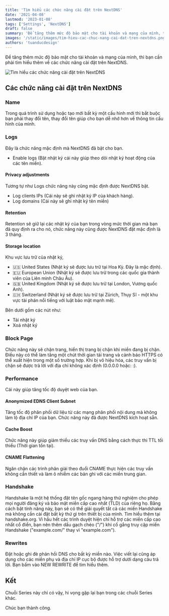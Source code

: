 ```yaml
---
title: 'Tìm hiểu các chức năng cài đặt trên NextDNS'
date: '2021-04-08'
lastmod: '2023-01-08'
tags: ['Settings', 'NextDNS']
draft: false
summary: 'Để tăng thêm mức độ bảo mật cho tài khoản và mạng của mình, thì bạn cần phải tìm hiểu thêm về các chức năng cài đặt trên NextDNS.'
images: '/static/images/tim-hieu-cac-chuc-nang-cai-dat-tren-nextdns.png'
authors: 'tuanducdesign'
---
```


Để tăng thêm mức độ bảo mật cho tài khoản và mạng của mình, thì bạn cần phải tìm hiểu thêm về các chức năng cài đặt trên NextDNS.

![Tìm hiểu các chức năng cài đặt trên NextDNS](/static/images/tim-hieu-cac-chuc-nang-cai-dat-tren-nextdns.png)

## Các chức năng cài đặt trên NextDNS

### Name

Trong quá trình sử dụng hoặc tạo mới bất kỳ một cấu hình mới thì bắt buộc bạn phải thay đổi tên, thay đổi tên giúp cho bạn dễ nhớ hơn về thông tin cấu hình của mình.

### Logs

Đây là chức năng mặc định mà NextDNS đã bật cho bạn.

- Enable logs (Bật nhật ký cái này giúp theo dõi nhật ký hoạt động của các tên miền).

#### Privacy adjustments

Tương tự như Logs chức năng này cũng mặc định được NextDNS bật.

- Log clients IPs (Cái này sẽ ghi nhật ký IP của khách hàng).
- Log domains (Cái này sẽ ghi nhật ký tên miền)

#### Retention

Retention sẽ giữ lại các nhật ký của bạn trong vòng mức thời gian mà bạn đã quy định ra cho nó, chức năng này cũng được NextDNS đặt mặc định là 3 tháng.

#### Storage location

Khu vực lưu trữ của nhật ký,

- 🇺🇸 United States (Nhật ký sẽ được lưu trữ tại Hoa Kỳ. Đây là mặc định).
- 🇪🇺 European Union (Nhật ký sẽ được lưu trữ trong các quốc gia thành viên của Liên minh Châu Âu).
- 🇬🇧 United Kingdom (Nhật ký sẽ được lưu trữ tại London, Vương quốc Anh).
- 🇨🇭 Switzerland (Nhật ký sẽ được lưu trữ tại Zürich, Thụy Sĩ - một khu vực tài phán nổi tiếng với luật bảo mật mạnh mẽ).

Bên dưới gồm các nút như:

- Tải nhật ký
- Xoá nhật ký

### Block Page

Chức năng này sẽ chặn trang, hiển thị trang bị chặn khi miền đang bị chặn. Điều này có thể làm tăng một chút thời gian tải trang và cảnh báo HTTPS có thể xuất hiện trong một số trường hợp. Khi bị vô hiệu hóa, các truy vấn bị chặn sẽ được trả lời với địa chỉ không xác định (0.0.0.0 hoặc: :).

### Performance

Cái này giúp tăng tốc độ duyệt web của bạn.

#### Anonymized EDNS Client Subnet

Tăng tốc độ phân phối dữ liệu từ các mạng phân phối nội dung mà không làm lộ địa chỉ IP của bạn. Chức năng này đã được NextDNS kích hoạt sẵn.

#### Cache Boost

Chức năng này giúp giảm thiểu các truy vấn DNS bằng cách thực thi TTL tối thiểu (Thời gian tồn tại).

#### CNAME Flattening

Ngăn chặn các trình phân giải theo đuổi CNAME thực hiện các truy vấn không cần thiết và làm ô nhiễm các bản ghi với các miền trung gian.

### Handshake

Handshake là một hệ thống đặt tên gốc ngang hàng thử nghiệm cho phép mọi người đăng ký và bảo mật miền cấp cao nhất (TLD) của riêng họ. Bằng cách bật tính năng này, bạn sẽ có thể giải quyết tất cả các miền Handshake mà không cần cài đặt bất kỳ thứ gì trên thiết bị của mình. Tìm hiểu thêm tại handshake.org. Vì hầu hết các trình duyệt hiện chỉ hỗ trợ các miền cấp cao nhất cổ điển, bạn nên thêm dấu gạch chéo ("/") khi cố gắng truy cập miền Handshake ("example.com/" thay vì "example.com").

### Rewrites

Đặt hoặc ghi đè phản hồi DNS cho bất kỳ miền nào. Việc viết lại cũng áp dụng cho các miền phụ và địa chỉ IP cục bộ được hỗ trợ dưới dạng câu trả lời. Bạn bấm vào NEW REWRITE để tìm hiểu thêm.

## Kết

Chuỗi Series này chỉ có vậy, hi vọng gặp lại bạn trong các chuỗi Series khác.

Chúc bạn thành công.
